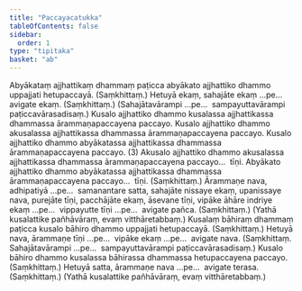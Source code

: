```yaml
---
title: "Paccayacatukka"
tableOfContents: false
sidebar:
  order: 1
type: "tipitaka"
basket: "ab"
---
```



<DynamicBreadcrumb />

<Division number="18">

<Paragraph number="1385">
Abyākataṃ ajjhattikaṃ dhammaṃ paṭicca abyākato ajjhattiko dhammo uppajjati hetupaccayā. (Saṃkhittaṃ.)
</Paragraph>

<Paragraph number="1386">
Hetuyā ekaṃ, sahajāte ekaṃ …pe…  avigate ekaṃ. (Saṃkhittaṃ.)
</Paragraph>

<Paragraph number="1387">
(Sahajātavārampi …pe…  sampayuttavārampi paṭiccavārasadisaṃ.)
</Paragraph>

</Division>
<Division number="19">

<Paragraph number="1388">
Kusalo ajjhattiko dhammo kusalassa ajjhattikassa dhammassa ārammaṇapaccayena paccayo. Kusalo ajjhattiko dhammo akusalassa ajjhattikassa dhammassa ārammaṇapaccayena paccayo. Kusalo ajjhattiko dhammo abyākatassa ajjhattikassa dhammassa ārammaṇapaccayena paccayo. (3)
</Paragraph>

<Paragraph number="1389">
Akusalo ajjhattiko dhammo akusalassa ajjhattikassa dhammassa ārammaṇapaccayena paccayo…  tīṇi.
</Paragraph>

<Paragraph number="1390">
Abyākato ajjhattiko dhammo abyākatassa ajjhattikassa dhammassa ārammaṇapaccayena paccayo…  tīṇi. (Saṃkhittaṃ.)
</Paragraph>

</Division>
<Division number="20">

<Paragraph number="1391">
Ārammaṇe nava, adhipatiyā …pe…  samanantare satta, sahajāte nissaye ekaṃ, upanissaye nava, purejāte tīṇi, pacchājāte ekaṃ, āsevane tīṇi, vipāke āhāre indriye ekaṃ …pe…  vippayutte tīṇi …pe…  avigate pañca. (Saṃkhittaṃ.)
</Paragraph>

<Paragraph number="1392">
(Yathā kusalattike pañhāvāraṃ, evaṃ vitthāretabbaṃ.)
</Paragraph>

</Division>
<Division number="21">

<Paragraph number="1393">
Kusalaṃ bāhiraṃ dhammaṃ paṭicca kusalo bāhiro dhammo uppajjati hetupaccayā. (Saṃkhittaṃ.)
</Paragraph>

<Paragraph number="1394">
Hetuyā nava, ārammaṇe tīṇi …pe…  vipāke ekaṃ …pe…  avigate nava. (Saṃkhittaṃ. Sahajātavārampi …pe…  sampayuttavārampi paṭiccavārasadisaṃ.)
</Paragraph>

</Division>
<Division number="22">

<Paragraph number="1395">
Kusalo bāhiro dhammo kusalassa bāhirassa dhammassa hetupaccayena paccayo. (Saṃkhittaṃ.)
</Paragraph>

<Paragraph number="1396">
Hetuyā satta, ārammaṇe nava …pe…  avigate terasa. (Saṃkhittaṃ.)
</Paragraph>

<Paragraph number="1397">
(Yathā kusalattike pañhāvāraṃ, evaṃ vitthāretabbaṃ.)
</Paragraph>
</Division>
